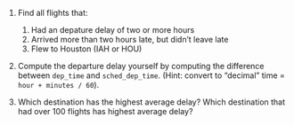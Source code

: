 1. Find all flights that:

    1. Had an depature delay of two or more hours
    1. Arrived more than two hours late, but didn’t leave late
    1. Flew to Houston (IAH or HOU)

1.  Compute the departure delay yourself by computing the difference
    between `dep_time` and `sched_dep_time`. (Hint: convert to "decimal"
    time = `hour + minutes / 60`). 
   
1.  Which destination has the highest average delay? Which destination that had
    over 100 flights has highest average delay?
